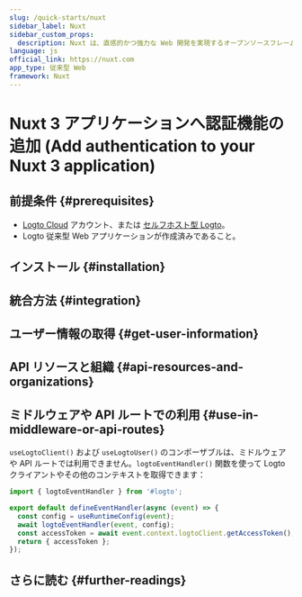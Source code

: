 ```yaml
---
slug: /quick-starts/nuxt
sidebar_label: Nuxt
sidebar_custom_props:
  description: Nuxt は、直感的かつ強力な Web 開発を実現するオープンソースフレームワークです。
language: js
official_link: https://nuxt.com
app_type: 従来型 Web
framework: Nuxt
---
```




# Nuxt 3 アプリケーションへ認証機能の追加 (Add authentication to your Nuxt 3 application)

<GuideTip />

## 前提条件 \{#prerequisites}

- [Logto Cloud](https://cloud.logto.io) アカウント、または [セルフホスト型 Logto](/introduction/set-up-logto-oss)。
- Logto 従来型 Web アプリケーションが作成済みであること。

## インストール \{#installation}

<Installation />

## 統合方法 \{#integration}

<Integration />

## ユーザー情報の取得 \{#get-user-information}

<GetUserInformation />

## API リソースと組織 \{#api-resources-and-organizations}

<ApiResources />

## ミドルウェアや API ルートでの利用 \{#use-in-middleware-or-api-routes}

`useLogtoClient()` および `useLogtoUser()` のコンポーザブルは、ミドルウェアや API ルートでは利用できません。`logtoEventHandler()` 関数を使って Logto クライアントやその他のコンテキストを取得できます：

```ts title="/server/api/auth/get-access-token.ts"
import { logtoEventHandler } from '#logto';

export default defineEventHandler(async (event) => {
  const config = useRuntimeConfig(event);
  await logtoEventHandler(event, config);
  const accessToken = await event.context.logtoClient.getAccessToken();
  return { accessToken };
});
```

## さらに読む \{#further-readings}

<FurtherReadings />
